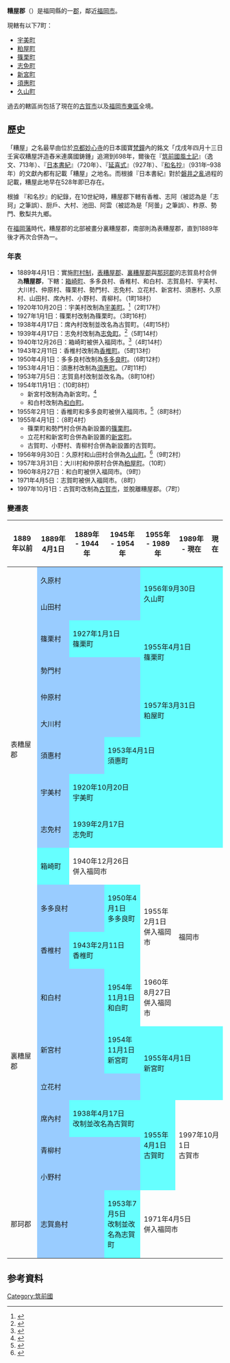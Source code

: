 {{日本郡
| 郡 = 糟屋郡
| 日文原名 = 糟屋郡
| 平假名 = かすやぐん
| 羅馬字拼音 = Kasuya-gun
| 地圖 = [[File:Kasuya_District_in_Fukuoka_Prefecture.png|250px]]
| 都道府縣 = 福岡縣
| 編號 =
| 町 = 7
| 村 =
| 經度 =
| 緯度 =
| 註記 =
|}}
'''糟屋郡'''（{{jpn|j=糟屋郡|hg=かすやぐん|rm=Kasuya gun|f=y}}）是福岡縣的一[[郡_(日本)|郡]]，鄰近[[福岡市|福岡市]]。

現轄有以下7町：
*[[宇美町|宇美町]]
*[[粕屋町|粕屋町]]
*[[篠栗町|篠栗町]]
*[[志免町|志免町]]
*[[新宮町|新宮町]]
*[[須惠町|須惠町]]
*[[久山町|久山町]]

過去的轄區尚包括了現在的[[古賀市|古賀市]]以及[[福岡市|福岡市]][[東區_(福岡市)|東區]]全境。

==歷史==
「糟屋」之名最早由位於[[京都|京都]][[妙心寺|妙心寺]]的日本國寶[[梵鐘|梵鐘]]內的銘文「戊戌年四月十三日壬寅収糟屋評造舂米連廣國鋳鍾」追溯到698年，爾後在『[[筑前國風土記|筑前國風土記]]』（逸文、713年）、『[[日本書紀|日本書紀]]』（720年）、『[[延喜式|延喜式]]』（927年）、『[[和名抄|和名抄]]』（931年–938年）的文獻內都有記載「糟屋」之地名。而根據『日本書紀』對於[[磐井之亂|磐井之亂]]過程的記載，糟屋此地早在528年即已存在。

根據 『和名抄』的紀錄，在10世紀時，糟屋郡下轄有香椎、志阿（被認為是「志珂」之筆誤）、厨戶、大村、池田、阿雲（被認為是「阿曇」之筆誤）、柞原、勢門、敷梨共九鄉。

在[[福岡藩|福岡藩]]時代，糟屋郡的北部被畫分裏糟屋郡，南部則為表糟屋郡，直到1889年後才再次合併為一。

===年表===
* 1889年4月1日：實施[[町村制|町村制]]，[[表糟屋郡|表糟屋郡]]、[[裏糟屋郡|裏糟屋郡]]與[[那珂郡_(福岡縣)|那珂郡]]的志賀島村合併為'''糟屋郡'''，下轄：[[箱崎町|箱崎町]]、多多良村、香椎村、和白村、志賀島村、宇美村、大川村、仲原村、篠栗村、勢門村、志免村、立花村、新宮村、須惠村、久原村、山田村、席內村、小野村、青柳村。（1町18村）
* 1920年10月20日：宇美村改制為[[宇美町|宇美町]]。<ref>{{cite web| language =ja| publisher =宇美町公所| title =這是宇美町| url =http://www.town.umi.fukuoka.jp/frameset/info/gaiyo.htm| author =| date =| accessdate =2010-01-24| deadurl =yes| archiveurl =https://web.archive.org/web/20090610032609/http://www.town.umi.fukuoka.jp/frameset/info/gaiyo.htm| archivedate =2009-06-10}}</ref>（2町17村）
* 1927年1月1日：篠栗村改制為篠栗町。（3町16村）
* 1938年4月17日：席內村改制並改名為古賀町。（4町15村）
* 1939年4月17日：志免村改制為[[志免町|志免町]]。<ref>{{cite web| language =ja| publisher =志免町公所| title =關於志免町| url =http://www.shime.jp/shimehome.nsf/6edead5dc666cbe449256ea50019ceee/3261ca3a5f5cffed49256e2f00199d10?OpenDocument| author =| date =2002-02-08| accessdate =2010-02-06| deadurl =yes| archiveurl =https://web.archive.org/web/20081225175959/http://www.shime.jp/shimehome.nsf/6edead5dc666cbe449256ea50019ceee/3261ca3a5f5cffed49256e2f00199d10?OpenDocument| archivedate =2008-12-25}}</ref>（5町14村）
* 1940年12月26日：箱崎町被併入福岡市。<ref>{{cite book| language =ja| author =福岡市政府| title =平成２０年度版區政概要| url =http://www.city.fukuoka.lg.jp/data/open/cnt/3/11418/1/20kuseigaiyou.pdf| date =2008年| location =| publisher =福岡市政府| pages =2| format =PDF| deadurl =yes| archiveurl =https://web.archive.org/web/20090704073522/http://www.city.fukuoka.lg.jp/data/open/cnt/3/11418/1/20kuseigaiyou.pdf| archivedate =2009-07-04}}</ref>（4町14村）
* 1943年2月11日：香椎村改制為[[香椎町|香椎町]]。（5町13村）
* 1950年4月1日：多多良村改制為[[多多良町|多多良町]]。（6町12村）
* 1953年4月1日：須惠村改制為[[須惠町|須惠町]]。（7町11村）
* 1953年7月5日：志賀島村改制並改名為{{Tsl|ja|志賀町_(福岡県)|志賀町_(福岡縣)|志賀町}}。（8町10村）
* 1954年11月1日：（10町8村）
** 新宮村改制為為新宮町。<ref>{{cite web | language = ja | publisher = 新宮町公所 | title = 新宮町的沿革 | url = http://www.town.shingu.fukuoka.jp/index.cfm/1,8451,270,164,html | author =  | date = 2009-09-11 | accessdate = 2010-02-13 | deadurl = yes | archiveurl = https://web.archive.org/web/20110517031931/http://www.town.shingu.fukuoka.jp/index.cfm/1,8451,270,164,html | archivedate = 2011年5月17日 | df =  }}</ref>
** 和白村改制為[[和白町|和白町]]。
* 1955年2月1日：香椎町和多多良町被併入福岡市。<ref>{{cite web | language = ja | publisher = 福岡市東區公所 | title = 東區的簡史 | url = http://www.city.fukuoka.lg.jp/higashiku/k-shinko/shokai/001.html | date = 2008-09-16 | accessdate = 2009-05-25 | archive-date = 2009-04-02 | archive-url = https://web.archive.org/web/20090402234920/http://www.city.fukuoka.lg.jp/higashiku/k-shinko/shokai/001.html | dead-url = no }}</ref>（8町8村）
* 1955年4月1日：（8町4村）
** 篠栗町和勢門村合併為新設置的[[篠栗町|篠栗町]]。
** 立花村和新宮町合併為新設置的[[新宮町|新宮町]]。
** 古賀町、小野村、青柳村合併為新設置的古賀町。
* 1956年9月30日：久原村和山田村合併為[[久山町|久山町]]。<ref>{{cite web| language =ja| publisher =久山町公所| title =町的概要| url =http://www.town.hisayama.fukuoka.jp/about/gaiyou.html| author =| date =| accessdate =2010-02-13| deadurl =yes| archiveurl =https://web.archive.org/web/20091224002159/http://www.town.hisayama.fukuoka.jp/about/gaiyou.html| archivedate =2009年12月24日| df =}}</ref>（9町2村）
* 1957年3月31日：大川村和仲原村合併為[[粕屋町|粕屋町]]。（10町）
* 1960年8月27日：和白町被併入福岡市。（9町）
* 1971年4月5日：志賀町被併入福岡市。（8町）
* 1997年10月1日：古賀町改制為[[古賀市|古賀市]]，並脫離糟屋郡。（7町）

===變遷表===
{| class="wikitable" style="font-size:x-small"
! 1889年以前
! 1889年4月1日
! 1889年 - 1944年
! 1945年 - 1954年
! 1955年 - 1989年
! 1989年 - 現在
! 現在
|-
| rowspan=11 | 表糟屋郡
| colspan=3 style="background-color:#9cf;" | 久原村
| rowspan=2 colspan=3 style="background-color:#6ff;" | 1956年9月30日<br />久山町
|-
| colspan=3 style="background-color:#9cf;" | 山田村
|-
| style="background-color:#9cf;" | 篠栗村
| colspan=2 style="background-color:#6ff;" | 1927年1月1日<br />篠栗町
| rowspan=2 colspan=3 style="background-color:#6ff;" | 1955年4月1日<br />篠栗町
|-
| colspan=3 style="background-color:#9cf;" | 勢門村
|-
| colspan=3 style="background-color:#9cf;" | 仲原村
| rowspan=2 colspan=3 style="background-color:#6ff;" | 1957年3月31日<br />粕屋町
|-
| colspan=3 style="background-color:#9cf;" | 大川村
|-
| colspan=2 style="background-color:#9cf;" | 須惠村
| colspan=4 style="background-color:#6ff;" | 1953年4月1日<br />須惠町
|-
| style="background-color:#9cf;" | 宇美村
| colspan=5 style="background-color:#6ff;" | 1920年10月20日<br />宇美町
|-
| style="background-color:#9cf;" | 志免村
| colspan=5 style="background-color:#6ff;" | 1939年2月17日<br />志免町
|-
| style="background-color:#6ff;" | 箱崎町
| colspan=3 | 1940年12月26日<br />併入福岡市
| rowspan=4 colspan=2 | 福岡市
|-
| colspan=2 style="background-color:#9cf;" | 多多良村
| style="background-color:#6ff;" | 1950年4月1日<br />多多良町
| rowspan=2 | 1955年2月1日<br />併入福岡市
|-
| rowspan=7 | 裏糟屋郡
| style="background-color:#9cf;" | 香椎村
| colspan=2 style="background-color:#6ff;" | 1943年2月11日<br />香椎町
|-
| colspan=2 style="background-color:#9cf;" | 和白村
| style="background-color:#6ff;" | 1954年11月1日<br />和白町
| 1960年8月27日<br />併入福岡市
|-
| colspan=2 style="background-color:#9cf;" | 新宮村
| style="background-color:#6ff;" | 1954年11月1日<br />新宮町
| rowspan=2 colspan=3 style="background-color:#6ff;" | 1955年4月1日<br />新宮町
|-
| colspan=3 style="background-color:#9cf;" | 立花村
|-
| style="background-color:#9cf;" | 席內村
| colspan=2 style="background-color:#6ff;" | 1938年4月17日<br />改制並改名為古賀町
| rowspan=3 style="background-color:#6ff;" | 1955年4月1日<br />古賀町
| rowspan=3 colspan=2 | 1997年10月1日<br />古賀市
|-
| colspan=3 style="background-color:#9cf;" | 青柳村
|-
| colspan=3 style="background-color:#9cf;" | 小野村
|-
| 那珂郡
| colspan=2 style="background-color:#9cf;" | 志賀島村
| style="background-color:#6ff;" | 1953年7月5日<br />改制並改名為志賀町
| colspan=3 | 1971年4月5日<br />併入福岡市
|}

==参考資料==
{{reflist}}

{{福岡縣}}
{{筑紫二國的郡}}

{{Authority control}}
[[Category:筑前國|Category:筑前國]]